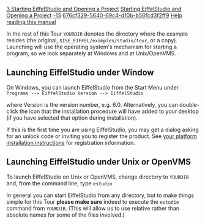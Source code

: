 [[Property:title|3 Starting EiffelStudio and Opening a Project]]
[[Property:link_title|Starting EiffelStudio and Opening a Project]]
[[Property:weight|-13]]
[[Property:uuid|676cf329-5640-69c4-d10b-b56fcd3f2ff9]]
[[Help reading the EiffelStudio Guided Tour|Help reading this manual]]  

In the rest of this Tour <code> YOURDIR </code> denotes the directory where the example resides (the original, <code> $ISE_EIFFEL/examples/studio/tour </code>, or a copy). Launching will use the operating system's mechanism for starting a program, so we look separately at Windows and at Unix/OpenVMS. 

==Launching EiffelStudio under Window==

On Windows, you can launch EiffelStudio from the Start Menu under
<code>	Programs --> EiffelStudio Version --> EiffelStudio</code>

where <span>Version</span> is the version number, e.g. 6.0. Alternatively, you can double-click the icon that the installation procedure will have added to your desktop (if you have selected that option during installation). 

If this is the first time you are using EiffelStudio, you may get a dialog asking for an unlock code or inviting you to register the product. See <span> [[Software Installation for EiffelStudio 6.2|your platform installation instructions]]  </span> for registration information. 

==Launching EiffelStudio under Unix or OpenVMS==

To launch EiffelStudio on Unix or OpenVMS, change directory to <code> YOURDIR </code> and, from the command line, type 
<code>	estudio</code>

In general you can start EiffelStudio from any directory, but to make things simple for this Tour '''please make sure''' indeed to execute the <code> estudio </code> command from <code> YOURDIR </code>. (This will allow us to use relative rather than absolute names for some of the files involved.) 


